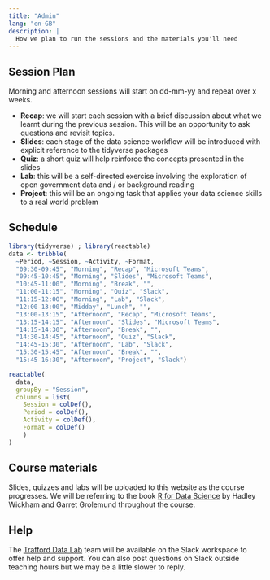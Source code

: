 ```yaml
---
title: "Admin"
lang: "en-GB"
description: |
  How we plan to run the sessions and the materials you'll need
---
```


## Session Plan
Morning and afternoon sessions will start on dd-mm-yy and repeat over x weeks.

- **Recap**: we will start each session with a brief discussion about what we learnt during the previous session. This will be an opportunity to ask questions and revisit topics.
- **Slides**: each stage of the data science workflow will be introduced with explicit reference to the tidyverse packages
- **Quiz**: a short quiz will help reinforce the concepts presented in the slides
- **Lab**: this will be a self-directed exercise involving the exploration of open government data and / or background reading
- **Project**: this will be an ongoing task that applies your data science skills to a real world problem

## Schedule

```r
library(tidyverse) ; library(reactable)
data <- tribble(
  ~Period, ~Session, ~Activity, ~Format,
  "09:30-09:45", "Morning", "Recap", "Microsoft Teams", 
  "09:45-10:45", "Morning", "Slides", "Microsoft Teams", 
  "10:45-11:00", "Morning", "Break", "", 
  "11:00-11:15", "Morning", "Quiz", "Slack", 
  "11:15-12:00", "Morning", "Lab", "Slack", 
  "12:00-13:00", "Midday", "Lunch", "", 
  "13:00-13:15", "Afternoon", "Recap", "Microsoft Teams", 
  "13:15-14:15", "Afternoon", "Slides", "Microsoft Teams", 
  "14:15-14:30", "Afternoon", "Break", "", 
  "14:30-14:45", "Afternoon", "Quiz", "Slack", 
  "14:45-15:30", "Afternoon", "Lab", "Slack", 
  "15:30-15:45", "Afternoon", "Break", "",
  "15:45-16:30", "Afternoon", "Project", "Slack")

reactable(
  data,
  groupBy = "Session",
  columns = list(
    Session = colDef(),
    Period = colDef(),
    Activity = colDef(),
    Format = colDef()
    )
)
```

## Course materials
Slides, quizzes and labs will be uploaded to this website as the course progresses. We will be referring to the book <a href="https://r4ds.had.co.nz" target="_blank">R for Data Science</a> by Hadley Wickham and Garret Grolemund throughout the course.

## Help
The <a href="https://www.trafforddatalab.io/about.html" target="_blank">Trafford Data Lab</a> team will be available on the Slack workspace to offer help and support. You can also post questions on Slack outside teaching hours but we may be a little slower to reply.